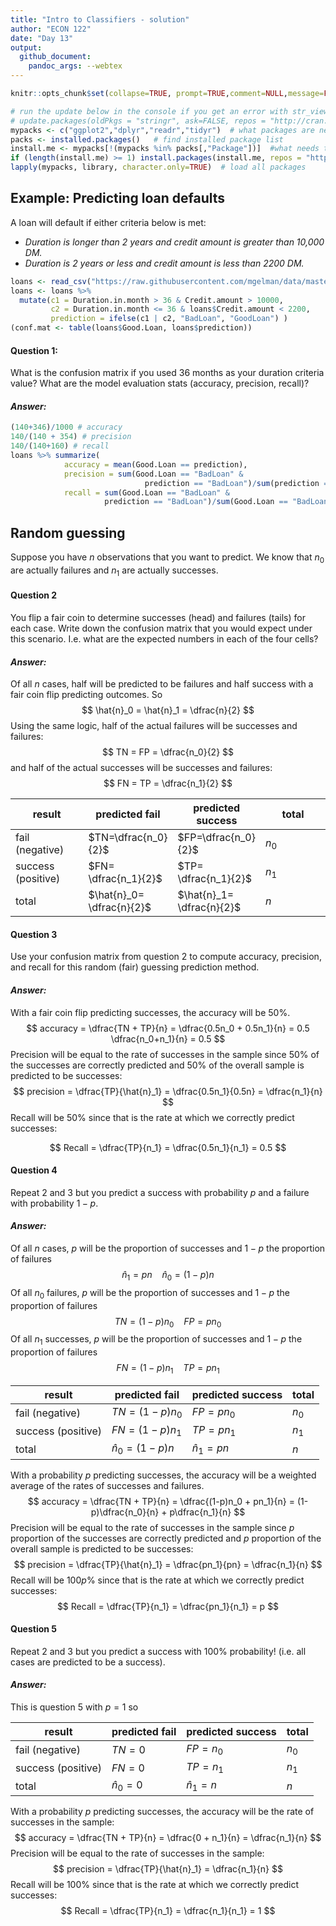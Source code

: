 ```yaml
---
title: "Intro to Classifiers - solution" 
author: "ECON 122"
date: "Day 13"
output: 
  github_document:
    pandoc_args: --webtex
---
```


```r
knitr::opts_chunk$set(collapse=TRUE, prompt=TRUE,comment=NULL,message=FALSE, include=TRUE, fig.width = 9, fig.height = 4)
```

```r
# run the update below in the console if you get an error with str_view
# update.packages(oldPkgs = "stringr", ask=FALSE, repos = "http://cran.us.r-project.org")
mypacks <- c("ggplot2","dplyr","readr","tidyr")  # what packages are needed?
packs <- installed.packages()   # find installed package list
install.me <- mypacks[!(mypacks %in% packs[,"Package"])]  #what needs to be installed?
if (length(install.me) >= 1) install.packages(install.me, repos = "http://cran.us.r-project.org")   # install (if needed)
lapply(mypacks, library, character.only=TRUE)  # load all packages
```

## Example: Predicting loan defaults
A loan will default if either criteria below is met:

- *Duration is longer than 2 years and credit amount is greater than 10,000 DM.*
- *Duration is 2 years or less and credit amount is less than 2200 DM.*

```r
loans <- read_csv("https://raw.githubusercontent.com/mgelman/data/master/CreditData.csv")
loans <- loans %>%
  mutate(c1 = Duration.in.month > 36 & Credit.amount > 10000, 
         c2 = Duration.in.month <= 36 & loans$Credit.amount < 2200, 
         prediction = ifelse(c1 | c2, "BadLoan", "GoodLoan") ) 
(conf.mat <- table(loans$Good.Loan, loans$prediction))
```

#### Question 1: 
What is the confusion matrix if you used 36 months as your duration criteria value? What are the model evaluation stats (accuracy, precision, recall)?

#### *Answer:*

```r
(140+346)/1000 # accuracy
140/(140 + 354) # precision
140/(140+160) # recall
loans %>% summarize(
            accuracy = mean(Good.Loan == prediction), 
            precision = sum(Good.Loan == "BadLoan" &  
                              prediction == "BadLoan")/sum(prediction == "BadLoan"),
            recall = sum(Good.Loan == "BadLoan" & 
                     prediction == "BadLoan")/sum(Good.Loan == "BadLoan"))
```


## Random guessing
Suppose you have $n$ observations that you want to predict. We know that $n_0$ are actually failures and $n_1$ are actually successes.

#### Question 2
You flip a fair coin to determine successes (head) and failures (tails) for each case. Write down the confusion matrix that you would expect under this scenario. I.e. what are the expected numbers in each of the four cells?

#### *Answer:*
Of all $n$ cases, half will be predicted to be failures and half success with a fair coin flip predicting outcomes. So
$$
\hat{n}_0 = \hat{n}_1 = \dfrac{n}{2}
$$
Using the same logic, half of the actual failures will be successes and failures:
$$
TN = FP = \dfrac{n_0}{2}
$$
and half of the actual successes will be successes and failures:
$$
FN = TP = \dfrac{n_1}{2}
$$

result | predicted fail | predicted success | total 
---- | ---- | ---- | ----
fail (negative) | $TN=\dfrac{n_0}{2}$ | $FP=\dfrac{n_0}{2}$ | $n_0$ 
success (positive) | $FN= \dfrac{n_1}{2}$ | $TP= \dfrac{n_1}{2}$ | $n_1$ 
total | $\hat{n}_0= \dfrac{n}{2}$ | $\hat{n}_1= \dfrac{n}{2}$ | $n$

#### Question 3
Use your confusion matrix from question 2 to compute accuracy, precision, and recall for this random (fair) guessing prediction method.

#### *Answer:*
With a fair coin flip predicting successes, the accuracy will be 50%. 
$$
accuracy = \dfrac{TN + TP}{n} = \dfrac{0.5n_0 + 0.5n_1}{n} = 0.5 \dfrac{n_0+n_1}{n} = 0.5
$$
Precision will be equal to the rate of successes in the sample since 50% of the successes are correctly predicted and 50% of the overall sample is predicted to be successes:
$$
precision = \dfrac{TP}{\hat{n}_1} = \dfrac{0.5n_1}{0.5n} =  \dfrac{n_1}{n} 
$$
Recall will be 50% since that is the rate at which we correctly predict successes:

$$
Recall = \dfrac{TP}{n_1} = \dfrac{0.5n_1}{n_1} =  0.5 
$$

#### Question 4 
Repeat 2 and 3 but you predict a success with probability $p$ and a failure with probability $1-p$.

#### *Answer:*
Of all $n$ cases, $p$ will be the proportion of successes and $1-p$ the proportion of failures
$$
\hat{n}_1 = pn \ \ \  \ \hat{n}_0 = (1-p)n
$$
Of all $n_0$ failures, $p$ will be the proportion of successes and $1-p$ the proportion of failures
$$
TN = (1-p)n_0 \ \ \ \ FP = pn_0
$$
Of all $n_1$ successes, $p$ will be the proportion of successes and $1-p$ the proportion of failures
$$
FN = (1-p)n_1 \ \ \ \ TP = pn_1
$$

result  | predicted fail | predicted success | total 
--- | --- | --- | ---
fail (negative) | $TN=(1-p)n_0$ | $FP=pn_0$ | $n_0$ 
success (positive) | $FN= (1-p)n_1$ | $TP= pn_1$ | $n_1$ 
total | $\hat{n}_0= (1-p)n$ | $\hat{n}_1= pn$ | $n$


With a probability $p$ predicting successes, the accuracy will be a weighted average of the rates of successes and failures. 
$$
accuracy = \dfrac{TN + TP}{n} = \dfrac{(1-p)n_0 + pn_1}{n} = (1-p)\dfrac{n_0}{n} + p\dfrac{n_1}{n}
$$
Precision will be equal to the rate of successes in the sample since $p$ proportion of the successes are correctly predicted and $p$ proportion of the overall sample is predicted to be successes:
$$
precision = \dfrac{TP}{\hat{n}_1} = \dfrac{pn_1}{pn} =  \dfrac{n_1}{n} 
$$
Recall will be $100p$% since that is the rate at which we correctly predict successes:
$$
Recall = \dfrac{TP}{n_1} = \dfrac{pn_1}{n_1} =  p
$$

#### Question 5
Repeat 2 and 3 but you predict a success with 100% probability! (i.e. all cases are predicted to be a success).

#### *Answer:*
This is question 5 with $p=1$ so

result  | predicted fail | predicted success | total 
--- | --- | --- | ---
fail (negative) | $TN=0$ | $FP=n_0$ | $n_0$ 
success (positive) | $FN= 0$ | $TP= n_1$ | $n_1$ 
total | $\hat{n}_0= 0$ | $\hat{n}_1= n$ | $n$


With a probability $p$ predicting successes, the accuracy will be the rate of successes in the sample:
$$
accuracy = \dfrac{TN + TP}{n} = \dfrac{0 + n_1}{n} = \dfrac{n_1}{n} 
$$
Precision will be equal to the rate of successes in the sample:
$$
precision = \dfrac{TP}{\hat{n}_1} = \dfrac{n_1}{n} 
$$
Recall will be $100$% since that is the rate at which we correctly predict successes:
$$
Recall = \dfrac{TP}{n_1} = \dfrac{n_1}{n_1} =  1
$$

